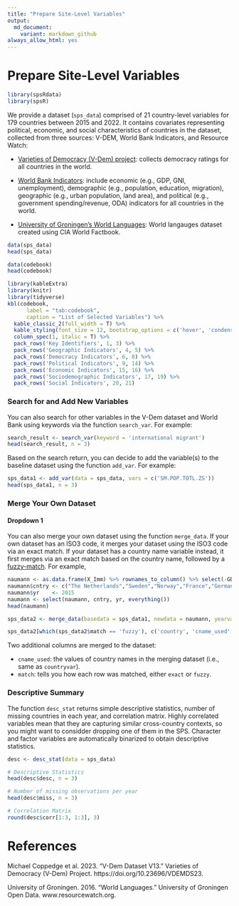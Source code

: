 ```yaml
---
title: "Prepare Site-Level Variables"
output: 
  md_document:
    variant: markdown_github
always_allow_html: yes
---
```


# Prepare Site-Level Variables

```r
library(spsRdata)
library(spsR)
```

We provide a dataset (`sps_data`) comprised of 21 country-level variables for 179 countries between 2015 and 2022. It contains covariates representing political, economic, and social characteristics of countries in the dataset, collected from three sources: V-DEM, World Bank Indicators, and Resource Watch: 

* [Varieties of Democracy (V-Dem) project](https://v-dem.net/data/the-v-dem-dataset): collects democracy ratings for all countries in the world.

* [World Bank Indicators](https://datahelpdesk.worldbank.org/knowledgebase/articles/889392-about-the-indicators-api-documentation): include economic (e.g., GDP, GNI, unemployment), demographic (e.g., population, education, migration), geographic (e.g., urban population, land area), and political (e.g., government spending/revenue, ODA) indicators for all countries in the world. 

* [University of Groningen's World Languages](https://resourcewatch.org/data/explore/soc_071_world_languages?section=Discover&selectedCollection=&zoom=3&lat=0&lng=0&pitch=0&bearing=0&basemap=dark&labels=light&layers=%255B%257B%2522dataset%2522%253A%252220662342-dcdd-4a42-9f58-bcc80217de71%2522%252C%2522opacity%2522%253A1%252C%2522layer%2522%253A%2522f2d76e6b-060d-4dc9-83ea-284bef6b2aae%2522%257D%255D&aoi=&page=1&sort=most-viewed&sortDirection=-1): World langauges dataset created using CIA World Factbook.

 <!-- Add text describing data and codebook -->

```r
data(sps_data)
head(sps_data)

data(codebook)
head(codebook)
```
<!-- need to check if tidyverse is needed elsewher -->

```r
library(kableExtra)
library(knitr)
library(tidyverse)
kbl(codebook,
      label = "tab:codebook",
      caption = "List of Selected Variables") %>%
  kable_classic_2(full_width = T) %>%
  kable_styling(font_size = 12, bootstrap_options = c('hover', 'condensed')) %>%
  column_spec(1, italic = T) %>%
  pack_rows('Key Identifiers', 1, 3) %>%
  pack_rows('Geographic Indicators', 4, 5) %>%
  pack_rows('Democracy Indicators', 6, 8) %>%
  pack_rows('Political Indicators', 9, 14) %>%
  pack_rows('Economic Indicators', 15, 16) %>%
  pack_rows('Sociodemographic Indicators', 17, 19) %>%
  pack_rows('Social Indicators', 20, 21)
```

### Search for and Add New Variables

You can also search for other variables in the V-Dem dataset and World Bank using keywords via the function ``search_var``. For example:

```r
search_result <- search_var(keyword = 'international migrant')
head(search_result, n = 3)
```

Based on the search return, you can decide to add the variable(s) to the baseline dataset using the function ``add_var``. For example:

```r
sps_data1 <- add_var(data = sps_data, vars = c('SM.POP.TOTL.ZS'))
head(sps_data1, n = 3)
```

### Merge Your Own Dataset {.tabset .tabset-dropdown}

#### Dropdown 1

You can also merge your own dataset using the function ``merge_data``. If your own dataset has an ISO3 code, it merges your dataset using the ISO3 code via an exact match. If your dataset has a country name variable instead, it first merges via an exact match based on the country name, followed by a [fuzzy-match](https://github.com/dgrtwo/fuzzyjoin). For example, 

<!-- Re-create with ESS dataset with country and year already created -->

```r
naumann <- as.data.frame(X_Imm) %>% rownames_to_column() %>% select(-GDP, -Unemp., -Immigration, -rowname) %>% rename_all(tolower) 
naumann$cntry <- c("The Netherlands","Sweden","Norway","France","Germany","Bellgium","Denmark","Finland","Ireland","Slovenia","Spain","Switzerland","Austria","Czech","United Kingdom")
naumann$yr    <- 2015
naumann <- select(naumann, cntry, yr, everything())
head(naumann)
```

<!-- Simplify the code in presenting the merged result -->
```r
sps_data2 <- merge_data(basedata = sps_data1, newdata = naumann, yearvar = 'yr', countryvar = 'cntry', iso = FALSE)

sps_data2[which(sps_data2$match == 'fuzzy'), c('country', 'cname_used', 'match')]
```

Two additional columns are merged to the dataset:

* `cname_used`: the values of country names in the merging dataset (i.e., same as `countryvar`).
* `match`: tells you how each row was matched, either `exact` or `fuzzy`. 

### Descriptive Summary

The function ``desc_stat`` returns simple descriptive statistics, number of missing countries in each year, and correlation matrix. Highly correlated variables mean that they are capturing similar cross-country contexts, so you might want to considder dropping one of them in the SPS. Character and factor variables are automatically binarized to obtain descriptive statistics.

```r
desc <- desc_stat(data = sps_data)
```

<!-- Update the presentation, remove knitrExtra, try to use base R-->

```r
# Descriptive Statistics
head(desc$desc, n = 3)

# Number of missing observations per year
head(desc$miss, n = 3)

# Correlation Matrix
round(desc$corr[1:3, 1:3], 3)
```

<!-- ### Creating a Map PASS ON TO SPSR --> 

<!-- For your selected countries, you can also use the function ``sps_map`` to create a world plot to show heterogeneity in selected covariates. For example, -->

<!-- ```{r, fig.fullwidth = TRUE, fig.width = 9, fig.height = 5} -->
<!-- sps_data2$target <- as.numeric(sps_data2$region %in% c('Europe & Central Asia', 'Latin America & Caribbean', 'North America')) -->
<!-- map <- sps_map(data = sps_data2,  -->
<!--                targetvar = 'target', -->
<!--                countryvar = 'iso3',  -->
<!--                countrysps = c('MEX', 'PRY', 'BOL', 'USA', 'FRA', 'NOR', 'HUN')) -->
<!-- map -->
<!-- ``` -->

# References

Michael Coppedge et al. 2023. “V-Dem Dataset V13.” Varieties of Democracy (V-Dem) Project. https://doi.org/10.23696/VDEMDS23.

University of Groningen. 2016. “World Languages.” University of Groningen Open Data. www.resourcewatch.org.
